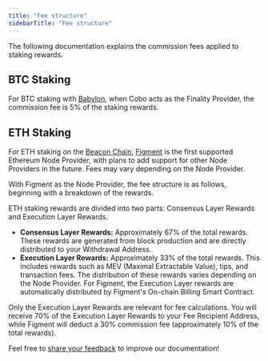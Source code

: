 ```yaml
---
title: "Fee structure"
sidebarTitle: "Fee structure"
---
```

The following documentation explains the commission fees applied to staking rewards.

## BTC Staking

For BTC staking with [Babylon](https://babylonlabs.io/), when Cobo acts as the Finality Provider, the commission fee is 5% of the staking rewards.

## ETH Staking

For ETH staking on the [Beacon Chain](https://ethereum.org/en/roadmap/beacon-chain/), [Figment](https://figment.io/) is the first supported Ethereum Node Provider, with plans to add support for other Node Providers in the future. Fees may vary depending on the Node Provider. 

With Figment as the Node Provider, the fee structure is as follows, beginning with a breakdown of the rewards.

ETH staking rewards are divided into two parts: Consensus Layer Rewards and Execution Layer Rewards.

- **Consensus Layer Rewards:** Approximately 67% of the total rewards. These rewards are generated from block production and are directly distributed to your Withdrawal Address.
- **Execution Layer Rewards:** Approximately 33% of the total rewards. This includes rewards such as MEV (Maximal Extractable Value), tips, and transaction fees. The distribution of these rewards varies depending on the Node Provider. For Figment, the Execution Layer rewards are automatically distributed by Figment's On-chain Billing Smart Contract.

Only the Execution Layer Rewards are relevant for fee calculations. You will receive 70% of the Execution Layer Rewards to your Fee Recipient Address, while Figment will deduct a 30% commission fee (approximately 10% of the total rewards).

<Tip>Feel free to [share your feedback](https://forms.zohopublic.com/cobo/form/DocumentFeedbackForm/formperma/QvLOhxJv1_JMsJ-1dleZ8Itb_7rzN-LtgvsDdxosoVI?referrername=manuals) to improve our documentation!</Tip>